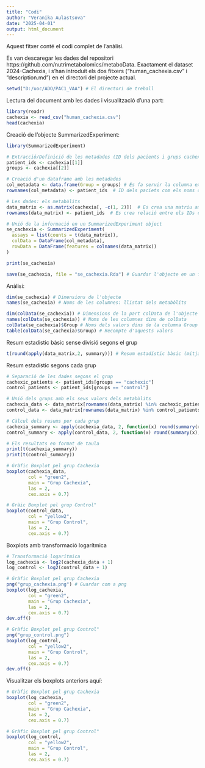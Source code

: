 ```yaml
---
title: "Codi"
author: "Veranika Aulastsova"
date: "2025-04-01"
output: html_document
---
```


Aquest fitxer conté el codi complet de l'anàlisi.


Es van descaregar les dades del repositori https://github.com/nutrimetabolomics/metaboData. Exactament el dataset 2024-Cachexia, i s'han introduit els dos fitxers ("human_cachexia.csv" i "description.md") en el directori del projecte actual.

```r
setwd("D:/uoc/ADO/PAC1_VAA") # El directori de treball
```


Lectura del document amb les dades i visualització d'una part:

```r
library(readr)
cachexia <- read_csv("human_cachexia.csv") 
head(cachexia)
```

Creació de l'objecte SummarizedExperiment:

```r
library(SummarizedExperiment)

# Extracció/Definició de les metadades (ID dels pacients i grups cachexia/control)
patient_ids <- cachexia[[1]]
groups <- cachexia[[2]]

# Creació d'un dataframe amb les metadades
col_metadata <- data.frame(Group = groups) # Es fa servir la columna extreta dels grups per definir a quin pertanyen els pacients
rownames(col_metadata) <- patient_ids  # ID dels paciets com els noms de les files

# Les dades: els metabòlits
data_matrix <- as.matrix(cachexia[, -c(1, 2)])  # Es crea una matriu amb només els metabòlits
rownames(data_matrix) <- patient_ids  # Es crea relació entre els IDs com noms de files i els valors dels metabòlits

# Unió de la informació en un SummarizedExperiment object
se_cachexia <- SummarizedExperiment(
  assays = list(counts = t(data_matrix)),
  colData = DataFrame(col_metadata),
  rowData = DataFrame(features = colnames(data_matrix))
)

print(se_cachexia)

save(se_cachexia, file = "se_cachexia.Rda") # Guardar l'objecte en un fitxer
```

Anàlisi:

```r
dim(se_cachexia) # Dimensions de l'objecte
names(se_cachexia) # Noms de les columnes: llistat dels metabòlits

dim(colData(se_cachexia)) # Dimensions de la part colData de l'objecte
names(colData(se_cachexia)) # Noms de les columnes dins de colData
colData(se_cachexia)$Group # Noms dels valors dins de la columna Group
table(colData(se_cachexia)$Group) # Recompte d'aquests valors
```

Resum estadistic bàsic sense divisió segons el grup

```r
t(round(apply(data_matrix,2, summary))) # Resum estadístic bàsic (mitjanes, medianes, etc.) dels valors segons cada metabòlit, sense divisió per grups en format de taula
```

Resum estadístic segons cada grup

```r
# Separació de les dades segons el grup
cachexic_patients <- patient_ids[groups == "cachexic"]
control_patients <- patient_ids[groups == "control"]

# Unió dels grups amb els seus valors dels metabòlits
cachexia_data <- data_matrix[rownames(data_matrix) %in% cachexic_patients, , drop = FALSE]
control_data <- data_matrix[rownames(data_matrix) %in% control_patients, , drop = FALSE]

# Càlcul dels resums per cada grup
cachexia_summary <- apply(cachexia_data, 2, function(x) round(summary(x), 2))
control_summary <- apply(control_data, 2, function(x) round(summary(x), 2))

# Els resultats en format de taula
print(t(cachexia_summary)) 
print(t(control_summary))
```

```r
# Gràfic Boxplot pel grup Cachexia
boxplot(cachexia_data,
        col = "green2",
        main = "Grup Cachexia",
        las = 2,
        cex.axis = 0.7)

# Gràic Boxplot pel grup Control"
boxplot(control_data,
        col = "yellow2",
        main = "Grup Control",
        las = 2,
        cex.axis = 0.7)
```

Boxplots amb transformació logarítmica

```r
# Transformació logarítmica
log_cachexia <- log2(cachexia_data + 1)
log_control <- log2(control_data + 1)

# Gràfic Boxplot pel grup Cachexia
png("grup_cachexia.png") # Guardar com a png
boxplot(log_cachexia,
        col = "green2",
        main = "Grup Cachexia",
        las = 2,
        cex.axis = 0.7)
dev.off()

# Gràfic Boxplot pel grup Control"
png("grup_control.png")
boxplot(log_control,
        col = "yellow2",
        main = "Grup Control",
        las = 2,
        cex.axis = 0.7)
dev.off()
```
Visualitzar els boxplots anteriors aquí:

```r
# Gràfic Boxplot pel grup Cachexia
boxplot(log_cachexia,
        col = "green2",
        main = "Grup Cachexia",
        las = 2,
        cex.axis = 0.7)

# Gràfic Boxplot pel grup Control"
boxplot(log_control,
        col = "yellow2",
        main = "Grup Control",
        las = 2,
        cex.axis = 0.7)
```











